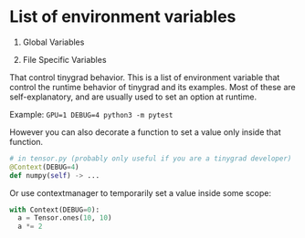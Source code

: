 
# List of environment variables

 1. Global Variables 

 2. File Specific Variables



That control tinygrad behavior.
This is a list of environment variable that control the runtime behavior of tinygrad and its examples.
Most of these are self-explanatory, and are usually used to set an option at runtime.

Example: `GPU=1 DEBUG=4 python3 -m pytest`

However you can also decorate a function to set a value only inside that function.

```python copy
# in tensor.py (probably only useful if you are a tinygrad developer)
@Context(DEBUG=4)
def numpy(self) -> ...
```

Or use contextmanager to temporarily set a value inside some scope:

```python  copy
with Context(DEBUG=0):
  a = Tensor.ones(10, 10)
  a *= 2
```
